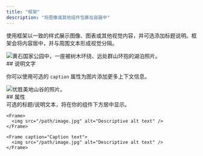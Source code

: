 ```yaml
---
title: "框架"
description: "将图像或其他组件包裹在容器中"
---
```


使用框架以一致的样式展示图像、图表或其他视觉内容，并可选添加标题说明。框架会将内容居中，并与周围文本形成视觉分隔。

<Frame>
  <img src="https://mintlify-assets.b-cdn.net/yellowstone.jpeg" alt="黄石国家公园中，一座被树木环绕、远处群山环抱的湖泊照片。" />
</Frame>

<div id="captions">
  ## 说明文字
</div>

你可以使用可选的 `caption` 属性为图片添加更多上下文信息。

<Frame caption="优胜美地国家公园每年接待超过 350 万名游客">
  <img src="https://mintlify-assets.b-cdn.net/yosemite.jpg" alt="优胜美地山谷的照片。" />
</Frame>

<div id="properties">
  ## 属性
</div>

<ResponseField name="caption" type="string">
  可选的标题/说明文本，将在你的组件下方居中显示。
</ResponseField>

<CodeGroup>

```mdx Frame
<Frame>
  <img src="/path/image.jpg" alt="Descriptive alt text" />
</Frame>
```

```mdx Frame with a caption
<Frame caption="Caption text">
  <img src="/path/image.jpg" alt="Descriptive alt text" />
</Frame>
```
</CodeGroup>